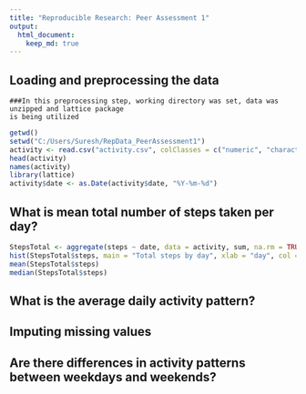 ```yaml
---
title: "Reproducible Research: Peer Assessment 1"
output: 
  html_document:
    keep_md: true
---
```


## Loading and preprocessing the data
    ###In this preprocessing step, working directory was set, data was unzipped and lattice package 
    is being utilized
```r
getwd()
setwd("C:/Users/Suresh/RepData_PeerAssessment1")
activity <- read.csv("activity.csv", colClasses = c("numeric", "character", "numeric"))
head(activity)
names(activity)
library(lattice)
activity$date <- as.Date(activity$date, "%Y-%m-%d")

```



## What is mean total number of steps taken per day?
```r
StepsTotal <- aggregate(steps ~ date, data = activity, sum, na.rm = TRUE)
hist(StepsTotal$steps, main = "Total steps by day", xlab = "day", col = "green")
mean(StepsTotal$steps)
median(StepsTotal$steps)

```



## What is the average daily activity pattern?



## Imputing missing values



## Are there differences in activity patterns between weekdays and weekends?
